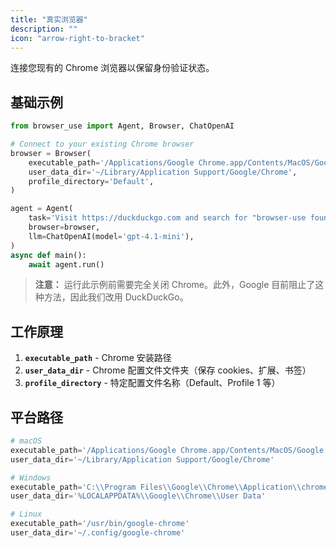 ```yaml
---
title: "真实浏览器"
description: ""
icon: "arrow-right-to-bracket"
---
```


连接您现有的 Chrome 浏览器以保留身份验证状态。

## 基础示例

```python
from browser_use import Agent, Browser, ChatOpenAI

# Connect to your existing Chrome browser
browser = Browser(
    executable_path='/Applications/Google Chrome.app/Contents/MacOS/Google Chrome',
    user_data_dir='~/Library/Application Support/Google/Chrome',
    profile_directory='Default',
)

agent = Agent(
    task='Visit https://duckduckgo.com and search for "browser-use founders"',
    browser=browser,
    llm=ChatOpenAI(model='gpt-4.1-mini'),
)
async def main():
	await agent.run()
```

> **注意：** 运行此示例前需要完全关闭 Chrome。此外，Google 目前阻止了这种方法，因此我们改用 DuckDuckGo。

## 工作原理

1. **`executable_path`** - Chrome 安装路径
2. **`user_data_dir`** - Chrome 配置文件文件夹（保存 cookies、扩展、书签）
3. **`profile_directory`** - 特定配置文件名称（Default、Profile 1 等）

## 平台路径

```python
# macOS
executable_path='/Applications/Google Chrome.app/Contents/MacOS/Google Chrome'
user_data_dir='~/Library/Application Support/Google/Chrome'

# Windows
executable_path='C:\\Program Files\\Google\\Chrome\\Application\\chrome.exe'
user_data_dir='%LOCALAPPDATA%\\Google\\Chrome\\User Data'

# Linux
executable_path='/usr/bin/google-chrome'
user_data_dir='~/.config/google-chrome'
```